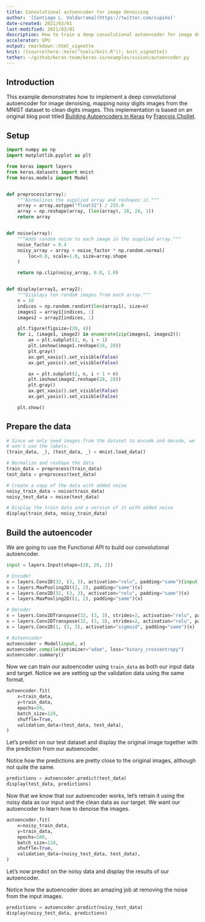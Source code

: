```yaml
---
title: Convolutional autoencoder for image denoising
author: '[Santiago L. Valdarrama](https://twitter.com/svpino)'
date-created: 2021/03/01
last-modified: 2021/03/01
description: How to train a deep convolutional autoencoder for image denoising.
accelerator: GPU
output: rmarkdown::html_vignette
knit: ({source(here::here("tools/knit.R")); knit_vignette})
tether: ~/github/keras-team/keras-io/examples/vision/autoencoder.py
---
```


## Introduction

This example demonstrates how to implement a deep convolutional autoencoder
for image denoising, mapping noisy digits images from the MNIST dataset to
clean digits images. This implementation is based on an original blog post
titled [Building Autoencoders in Keras](https://blog.keras.io/building-autoencoders-in-keras.html)
by [François Chollet](https://twitter.com/fchollet).

## Setup

```python
import numpy as np
import matplotlib.pyplot as plt

from keras import layers
from keras.datasets import mnist
from keras.models import Model


def preprocess(array):
    """Normalizes the supplied array and reshapes it."""
    array = array.astype("float32") / 255.0
    array = np.reshape(array, (len(array), 28, 28, 1))
    return array


def noise(array):
    """Adds random noise to each image in the supplied array."""
    noise_factor = 0.4
    noisy_array = array + noise_factor * np.random.normal(
        loc=0.0, scale=1.0, size=array.shape
    )

    return np.clip(noisy_array, 0.0, 1.0)


def display(array1, array2):
    """Displays ten random images from each array."""
    n = 10
    indices = np.random.randint(len(array1), size=n)
    images1 = array1[indices, :]
    images2 = array2[indices, :]

    plt.figure(figsize=(20, 4))
    for i, (image1, image2) in enumerate(zip(images1, images2)):
        ax = plt.subplot(2, n, i + 1)
        plt.imshow(image1.reshape(28, 28))
        plt.gray()
        ax.get_xaxis().set_visible(False)
        ax.get_yaxis().set_visible(False)

        ax = plt.subplot(2, n, i + 1 + n)
        plt.imshow(image2.reshape(28, 28))
        plt.gray()
        ax.get_xaxis().set_visible(False)
        ax.get_yaxis().set_visible(False)

    plt.show()
```

## Prepare the data

```python
# Since we only need images from the dataset to encode and decode, we
# won't use the labels.
(train_data, _), (test_data, _) = mnist.load_data()

# Normalize and reshape the data
train_data = preprocess(train_data)
test_data = preprocess(test_data)

# Create a copy of the data with added noise
noisy_train_data = noise(train_data)
noisy_test_data = noise(test_data)

# Display the train data and a version of it with added noise
display(train_data, noisy_train_data)
```

## Build the autoencoder

We are going to use the Functional API to build our convolutional autoencoder.

```python
input = layers.Input(shape=(28, 28, 1))

# Encoder
x = layers.Conv2D(32, (3, 3), activation="relu", padding="same")(input)
x = layers.MaxPooling2D((2, 2), padding="same")(x)
x = layers.Conv2D(32, (3, 3), activation="relu", padding="same")(x)
x = layers.MaxPooling2D((2, 2), padding="same")(x)

# Decoder
x = layers.Conv2DTranspose(32, (3, 3), strides=2, activation="relu", padding="same")(x)
x = layers.Conv2DTranspose(32, (3, 3), strides=2, activation="relu", padding="same")(x)
x = layers.Conv2D(1, (3, 3), activation="sigmoid", padding="same")(x)

# Autoencoder
autoencoder = Model(input, x)
autoencoder.compile(optimizer="adam", loss="binary_crossentropy")
autoencoder.summary()
```

Now we can train our autoencoder using `train_data` as both our input data
and target. Notice we are setting up the validation data using the same
format.

```python
autoencoder.fit(
    x=train_data,
    y=train_data,
    epochs=50,
    batch_size=128,
    shuffle=True,
    validation_data=(test_data, test_data),
)
```

Let's predict on our test dataset and display the original image together with
the prediction from our autoencoder.

Notice how the predictions are pretty close to the original images, although
not quite the same.

```python
predictions = autoencoder.predict(test_data)
display(test_data, predictions)
```

Now that we know that our autoencoder works, let's retrain it using the noisy
data as our input and the clean data as our target. We want our autoencoder to
learn how to denoise the images.

```python
autoencoder.fit(
    x=noisy_train_data,
    y=train_data,
    epochs=100,
    batch_size=128,
    shuffle=True,
    validation_data=(noisy_test_data, test_data),
)
```

Let's now predict on the noisy data and display the results of our autoencoder.

Notice how the autoencoder does an amazing job at removing the noise from the
input images.

```python
predictions = autoencoder.predict(noisy_test_data)
display(noisy_test_data, predictions)
```

